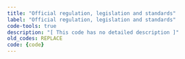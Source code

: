 ```yaml
---
title: "Official regulation, legislation and standards"
label: "Official regulation, legislation and standards"
code-tools: true
description: "[ This code has no detailed description ]"
old_codes: REPLACE
code: {code}
---
```


